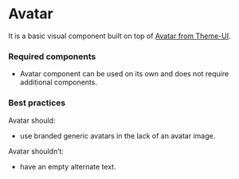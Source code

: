 <Meta title="Components/Avatar/Avatar" />

# Avatar

It is a basic visual component built on top of [Avatar from Theme-UI](https://theme-ui.com/components/avatar/).

### Required components

- Avatar component can be used on its own and does not require additional components. 

### Best practices

Avatar should:
- use branded generic avatars in the lack of an avatar image.

Avatar shouldn’t:
- have an empty alternate text.